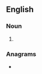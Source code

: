 {{also|Alans}}
==English==

===Noun===
{{head|en|noun form}}

# {{plural of|alan|lang=en}}

===Anagrams===
* {{anagrams|en|a=aalns|Anals|anals|nalas|nasal}}
